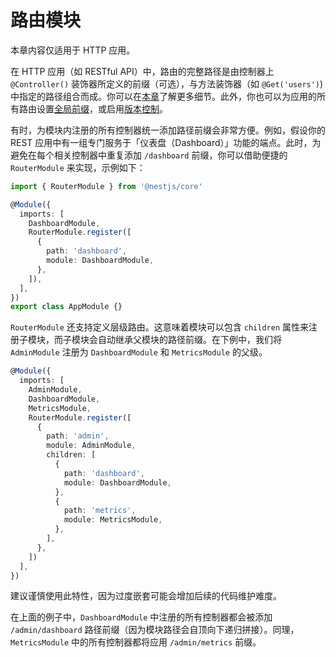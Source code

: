 # 路由模块

<CalloutInfo>
  <div>本章内容仅适用于 HTTP 应用。</div>
</CalloutInfo>

在 HTTP 应用（如 RESTful API）中，路由的完整路径是由控制器上 `@Controller()` 装饰器所定义的前缀（可选），与方法装饰器（如 `@Get('users')`) 中指定的路径组合而成。你可以在[本章](/controllers#路由)了解更多细节。此外，你也可以为应用的所有路由设置[全局前缀](/faq/global-prefix)，或启用[版本控制](/techniques/versioning)。

有时，为模块内注册的所有控制器统一添加路径前缀会非常方便。例如，假设你的 REST 应用中有一组专门服务于「仪表盘（Dashboard）」功能的端点。此时，为避免在每个相关控制器中重复添加 `/dashboard` 前缀，你可以借助便捷的 `RouterModule` 来实现，示例如下：

```ts filename='app.module.ts'
import { RouterModule } from '@nestjs/core'

@Module({
  imports: [
    DashboardModule,
    RouterModule.register([
      {
        path: 'dashboard',
        module: DashboardModule,
      },
    ]),
  ],
})
export class AppModule {}
```

`RouterModule` 还支持定义层级路由。这意味着模块可以包含 `children` 属性来注册子模块，而子模块会自动继承父模块的路径前缀。在下例中，我们将 `AdminModule` 注册为 `DashboardModule` 和 `MetricsModule` 的父级。

```ts
@Module({
  imports: [
    AdminModule,
    DashboardModule,
    MetricsModule,
    RouterModule.register([
      {
        path: 'admin',
        module: AdminModule,
        children: [
          {
            path: 'dashboard',
            module: DashboardModule,
          },
          {
            path: 'metrics',
            module: MetricsModule,
          },
        ],
      },
    ])
  ],
})
```

<CalloutInfo>
  <div>建议谨慎使用此特性，因为过度嵌套可能会增加后续的代码维护难度。</div>
</CalloutInfo>

在上面的例子中，`DashboardModule` 中注册的所有控制器都会被添加 `/admin/dashboard` 路径前缀（因为模块路径会自顶向下递归拼接）。同理，`MetricsModule` 中的所有控制器都将应用 `/admin/metrics` 前缀。
